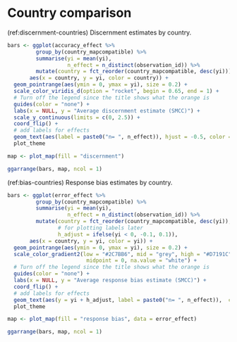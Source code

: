 # Country comparison {#country-comparison}

\FloatBarrier  

(ref:discernment-countries) Discernment estimates by country. 

```r
bars <- ggplot(accuracy_effect %>% 
         group_by(country_mapcompatible) %>% 
         summarise(yi = mean(yi), 
                   n_effect = n_distinct(observation_id)) %>% 
         mutate(country = fct_reorder(country_mapcompatible, desc(yi))), 
       aes(x = country, y = yi, color = country)) +
  geom_pointrange(aes(ymin = 0, ymax = yi), size = 0.2) +
  scale_color_viridis_d(option = "rocket", begin = 0.65, end = 1) +
  # Turn off the legend since the title shows what the orange is
  guides(color = "none") +
  labs(x = NULL, y = "Average discernment estimate (SMCC)") +
  scale_y_continuous(limits = c(0, 2.5)) +
  coord_flip() +
  # add labels for effects
  geom_text(aes(label = paste0("n= ", n_effect)), hjust = -0.5, color = "black") +  # Add geom_text for n_effect labels
  plot_theme

map <- plot_map(fill = "discernment")

ggarrange(bars, map, ncol = 1)
```

(ref:bias-countries) Response bias estimates by country. 

```r
bars <- ggplot(error_effect %>% 
         group_by(country_mapcompatible) %>% 
         summarise(yi = mean(yi), 
                   n_effect = n_distinct(observation_id)) %>% 
         mutate(country = fct_reorder(country_mapcompatible, desc(yi)), 
                # for plotting labels later
                h_adjust = ifelse(yi < 0, -0.1, 0.1)), 
       aes(x = country, y = yi, color = yi)) +
  geom_pointrange(aes(ymin = 0, ymax = yi), size = 0.2) +
  scale_color_gradient2(low = "#2C7BB6", mid = "grey", high = "#D7191C",
                         midpoint = 0, na.value = "white") +
  # Turn off the legend since the title shows what the orange is
  guides(color = "none") +
  labs(x = NULL, y = "Average response bias estimate (SMCC)") +
  coord_flip() +
  # add labels for effects
  geom_text(aes(y = yi + h_adjust, label = paste0("n= ", n_effect)),  color = "black") +  # Add geom_text for n_effect labels
  plot_theme

map <- plot_map(fill = "response bias", data = error_effect)

ggarrange(bars, map, ncol = 1)
```

